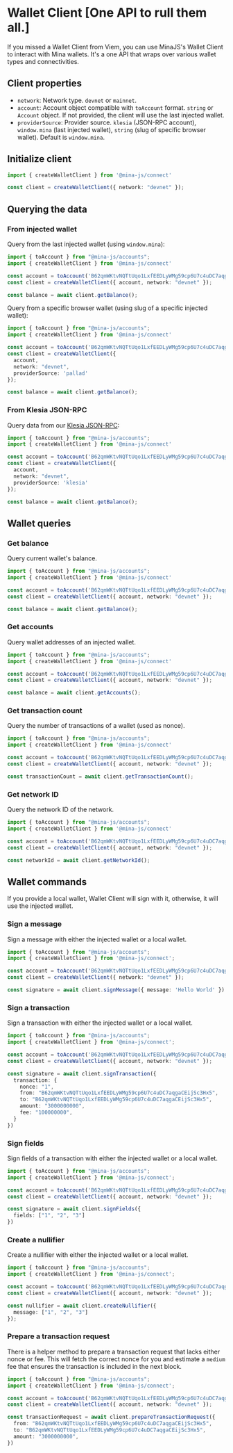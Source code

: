 # Wallet Client [One API to rull them all.]

If you missed a Wallet Client from Viem, you can use MinaJS's Wallet Client to interact with Mina wallets. It's a one API that wraps over various wallet types and connectivities.

## Client properties

- `network`: Network type. `devnet` or `mainnet`.
- `account`: Account object compatible with `toAccount` format. `string` or `Account` object. If not provided, the client will use the last injected wallet.
- `providerSource`: Provider source. `klesia` (JSON-RPC account), `window.mina` (last injected wallet), `string` (slug of specific browser wallet). Default is `window.mina`.

## Initialize client

```ts twoslash
import { createWalletClient } from '@mina-js/connect'

const client = createWalletClient({ network: "devnet" });
```

## Querying the data

### From injected wallet

Query from the last injected wallet (using `window.mina`):

```ts twoslash
import { toAccount } from "@mina-js/accounts";
import { createWalletClient } from '@mina-js/connect'

const account = toAccount('B62qmWKtvNQTtUqo1LxfEEDLyWMg59cp6U7c4uDC7aqgaCEijSc3Hx5');
const client = createWalletClient({ account, network: "devnet" });

const balance = await client.getBalance();
```

Query from a specific browser wallet (using slug of a specific injected wallet):

```ts twoslash
import { toAccount } from "@mina-js/accounts";
import { createWalletClient } from '@mina-js/connect'

const account = toAccount('B62qmWKtvNQTtUqo1LxfEEDLyWMg59cp6U7c4uDC7aqgaCEijSc3Hx5');
const client = createWalletClient({
  account,
  network: "devnet",
  providerSource: 'pallad'
});

const balance = await client.getBalance();
```

### From Klesia JSON-RPC

Query data from our [Klesia JSON-RPC](/klesia):

```ts twoslash
import { toAccount } from "@mina-js/accounts";
import { createWalletClient } from '@mina-js/connect'

const account = toAccount('B62qmWKtvNQTtUqo1LxfEEDLyWMg59cp6U7c4uDC7aqgaCEijSc3Hx5');
const client = createWalletClient({
  account,
  network: "devnet",
  providerSource: 'klesia'
});

const balance = await client.getBalance();
```

## Wallet queries

### Get balance

Query current wallet's balance.

```ts twoslash
import { toAccount } from "@mina-js/accounts";
import { createWalletClient } from '@mina-js/connect'

const account = toAccount('B62qmWKtvNQTtUqo1LxfEEDLyWMg59cp6U7c4uDC7aqgaCEijSc3Hx5');
const client = createWalletClient({ account, network: "devnet" });

const balance = await client.getBalance();
```

### Get accounts

Query wallet addresses of an injected wallet.

```ts twoslash
import { toAccount } from "@mina-js/accounts";
import { createWalletClient } from '@mina-js/connect'

const account = toAccount('B62qmWKtvNQTtUqo1LxfEEDLyWMg59cp6U7c4uDC7aqgaCEijSc3Hx5');
const client = createWalletClient({ account, network: "devnet" });

const balance = await client.getAccounts();
```

### Get transaction count

Query the number of transactions of a wallet (used as nonce).

```ts twoslash
import { toAccount } from "@mina-js/accounts";
import { createWalletClient } from '@mina-js/connect'

const account = toAccount('B62qmWKtvNQTtUqo1LxfEEDLyWMg59cp6U7c4uDC7aqgaCEijSc3Hx5');
const client = createWalletClient({ account, network: "devnet" });

const transactionCount = await client.getTransactionCount();
```

### Get network ID

Query the network ID of the network.

```ts twoslash
import { toAccount } from "@mina-js/accounts";
import { createWalletClient } from '@mina-js/connect'

const account = toAccount('B62qmWKtvNQTtUqo1LxfEEDLyWMg59cp6U7c4uDC7aqgaCEijSc3Hx5');
const client = createWalletClient({ account, network: "devnet" });

const networkId = await client.getNetworkId();
```

## Wallet commands

If you provide a local wallet, Wallet Client will sign with it, otherwise, it will use the injected wallet.

### Sign a message

Sign a message with either the injected wallet or a local wallet.

```ts twoslash
import { toAccount } from "@mina-js/accounts";
import { createWalletClient } from '@mina-js/connect';

const account = toAccount('B62qmWKtvNQTtUqo1LxfEEDLyWMg59cp6U7c4uDC7aqgaCEijSc3Hx5');
const client = createWalletClient({ network: "devnet" });

const signature = await client.signMessage({ message: 'Hello World' })
```

### Sign a transaction

Sign a transaction with either the injected wallet or a local wallet.

```ts twoslash
import { toAccount } from "@mina-js/accounts";
import { createWalletClient } from '@mina-js/connect';

const account = toAccount('B62qmWKtvNQTtUqo1LxfEEDLyWMg59cp6U7c4uDC7aqgaCEijSc3Hx5');
const client = createWalletClient({ account, network: "devnet" });

const signature = await client.signTransaction({
  transaction: {
  	nonce: "1",
  	from: "B62qmWKtvNQTtUqo1LxfEEDLyWMg59cp6U7c4uDC7aqgaCEijSc3Hx5",
  	to: "B62qmWKtvNQTtUqo1LxfEEDLyWMg59cp6U7c4uDC7aqgaCEijSc3Hx5",
  	amount: "3000000000",
  	fee: "100000000",
  }
})
```

### Sign fields

Sign fields of a transaction with either the injected wallet or a local wallet.

```ts twoslash
import { toAccount } from "@mina-js/accounts";
import { createWalletClient } from '@mina-js/connect';

const account = toAccount('B62qmWKtvNQTtUqo1LxfEEDLyWMg59cp6U7c4uDC7aqgaCEijSc3Hx5');
const client = createWalletClient({ account, network: "devnet" });

const signature = await client.signFields({
  fields: ["1", "2", "3"]
})
```

### Create a nullifier

Create a nullifier with either the injected wallet or a local wallet.

```ts twoslash
import { toAccount } from "@mina-js/accounts";
import { createWalletClient } from '@mina-js/connect';

const account = toAccount('B62qmWKtvNQTtUqo1LxfEEDLyWMg59cp6U7c4uDC7aqgaCEijSc3Hx5');
const client = createWalletClient({ account, network: "devnet" });

const nullifier = await client.createNullifier({
  message: ["1", "2", "3"]
});
```

### Prepare a transaction request

There is a helper method to prepare a transaction request that lacks either nonce or fee. This will fetch the correct nonce for you and estimate a `medium` fee that ensures the transaction is included in the next block.

```ts twoslash
import { toAccount } from "@mina-js/accounts";
import { createWalletClient } from '@mina-js/connect';

const account = toAccount('B62qmWKtvNQTtUqo1LxfEEDLyWMg59cp6U7c4uDC7aqgaCEijSc3Hx5');
const client = createWalletClient({ account, network: "devnet" });

const transactionRequest = await client.prepareTransactionRequest({
  from: "B62qmWKtvNQTtUqo1LxfEEDLyWMg59cp6U7c4uDC7aqgaCEijSc3Hx5",
  to: "B62qmWKtvNQTtUqo1LxfEEDLyWMg59cp6U7c4uDC7aqgaCEijSc3Hx5",
  amount: "3000000000",
})
```
